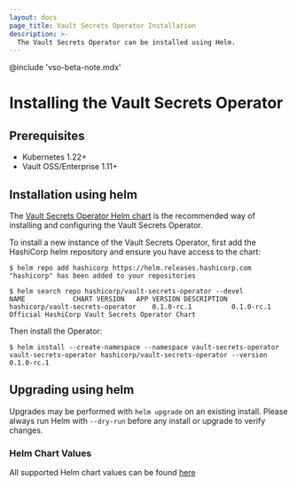 ```yaml
---
layout: docs
page_title: Vault Secrets Operator Installation
description: >-
  The Vault Secrets Operator can be installed using Helm.
---
```


@include 'vso-beta-note.mdx'

# Installing the Vault Secrets Operator

## Prerequisites

- Kubernetes 1.22+
- Vault OSS/Enterprise 1.11+

## Installation using helm

The [Vault Secrets Operator Helm chart](/vault/docs/platform/k8s/vso/helm) is the recommended way of
installing and configuring the Vault Secrets Operator.

To install a new instance of the Vault Secrets Operator, first add the
HashiCorp helm repository and ensure you have access to the chart:

```shell-session
$ helm repo add hashicorp https://helm.releases.hashicorp.com
"hashicorp" has been added to your repositories

$ helm search repo hashicorp/vault-secrets-operator --devel
NAME           	CHART VERSION	APP VERSION	DESCRIPTION
hashicorp/vault-secrets-operator	0.1.0-rc.1       	0.1.0-rc.1     	Official HashiCorp Vault Secrets Operator Chart
```

Then install the Operator:

```shell-session
$ helm install --create-namespace --namespace vault-secrets-operator vault-secrets-operator hashicorp/vault-secrets-operator --version 0.1.0-rc.1
```


## Upgrading using helm

Upgrades may be performed with `helm upgrade` on an existing install. Please
always run Helm with `--dry-run` before any install or upgrade to verify
changes.


### Helm Chart Values
All supported Helm chart values can be found [here](/vault/docs/platform/k8s/vso/helm)
